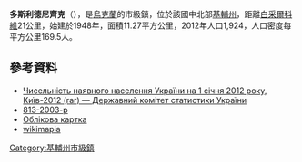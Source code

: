 {{No footnotes|time=2015-09-16T13:14:18+00:00}}
{{coord|49|55|19|N|30|8|52|E|scale:30000|display=title}}

'''多斯利德尼齊克'''（{{lang-uk|Дослідницьке}}），是[[烏克蘭|烏克蘭]]的市級鎮，位於該國中北部[[基輔州|基輔州]]，距離[[白采爾科維|白采爾科維]]21公里，始建於1948年，面積11.27平方公里，2012年人口1,924，人口密度每平方公里169.5人。

==參考資料==
*[https://web.archive.org/web/20150627002237/http://ukrstat.org/uk/druk/katalog/kat_u/2012/07_2012/zb_chnas_2011.rar Чисельність наявного населення України на 1 січня 2012 року, Київ-2012 (rar) — Державний комітет статистики України]
*[http://www.rada.gov.ua/cgi-bin/laws/main.cgi?nreg=813-2003-%F0 813-2003-р]{{dead link|date=2017年12月 |bot=InternetArchiveBot |fix-attempted=yes }}
* [http://gska2.rada.gov.ua/pls/z7502/A005?rdat1=30.06.2008&rf7571=15402 Облікова картка]{{dead link|date=2017年12月 |bot=InternetArchiveBot |fix-attempted=yes }}
* [http://www.wikimapia.org/#lat=49&lon=32&z=10&l=0&m=b wikimapia]{{Wayback|url=http://www.wikimapia.org/#lat=49&lon=32&z=10&l=0&m=b |date=20181225091439 }}

{{DEFAULTSORT:Дослідницьке}}
[[Category:基輔州市級鎮|Category:基輔州市級鎮]]


{{Kiev-geo-stub}}